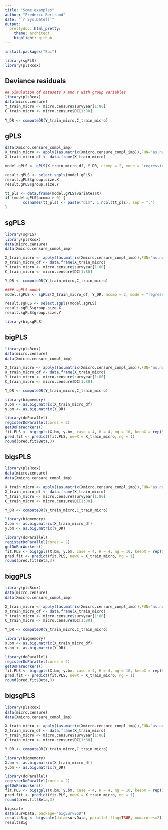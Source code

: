 ```yaml
---
title: "Some examples"
author: "Frederic Bertrand"
date: "`r Sys.Date()`"
output:
  prettydoc::html_pretty:
    theme: architect
    highlight: github
---
```


```r
install.packages("Epi")
```

```r
library(sgPLS)
library(plsRcox)
```

## Deviance residuals

```r
## Simulation of datasets X and Y with group variables
library(plsRcox)
data(micro.censure)
Y_train_micro <- micro.censure$survyear[1:80]
C_train_micro <- micro.censure$DC[1:80]

Y_DR <- computeDR(Y_train_micro,C_train_micro)
```

## gPLS
```r
data(Xmicro.censure_compl_imp)
X_train_micro <- apply((as.matrix(Xmicro.censure_compl_imp)),FUN="as.numeric",MARGIN=2)[1:80,]
X_train_micro_df <- data.frame(X_train_micro)

model.gPLS <- gPLS(X_train_micro_df, Y_DR, ncomp = 2, mode = "regression", keepX = c(4, 4), keepY = 4, ind.block.x =1)

result.gPLS <- select.sgpls(model.gPLS)
result.gPLS$group.size.X
result.gPLS$group.size.Y

tt_pls <- data.frame(model.gPLS$variates$X)
if (model.gPLS$ncomp > 0) {
        colnames(tt_pls) <- paste("dim", 1:ncol(tt_pls), sep = ".")
}
```


## sgPLS

```r
library(sgPLS)
library(plsRcox)
data(micro.censure)
data(Xmicro.censure_compl_imp)

X_train_micro <- apply((as.matrix(Xmicro.censure_compl_imp)),FUN="as.numeric",MARGIN=2)[1:80,]
X_train_micro_df <- data.frame(X_train_micro)
Y_train_micro <- micro.censure$survyear[1:80]
C_train_micro <- micro.censure$DC[1:80]

Y_DR <- computeDR(Y_train_micro,C_train_micro)

#### sgPLS model
model.sgPLS <- sgPLS(X_train_micro_df, Y_DR, ncomp = 2, mode = "regression", keepX = c(4, 4), keepY = 4, ind.block.x = 1, alpha.x = c(0.95, 0.95), alpha.y = c(0.95, 0.95))

result.sgPLS <- select.sgpls(model.sgPLS)
result.sgPLS$group.size.X
result.sgPLS$group.size.Y
```



```r
library(bigsgPLS)
```


## bigPLS

```r
library(plsRcox)
data(micro.censure)
data(Xmicro.censure_compl_imp)

X_train_micro <- apply((as.matrix(Xmicro.censure_compl_imp)),FUN="as.numeric",MARGIN=2)[1:80,]
X_train_micro_df <- data.frame(X_train_micro)
Y_train_micro <- micro.censure$survyear[1:80]
C_train_micro <- micro.censure$DC[1:80]

Y_DR <- computeDR(Y_train_micro,C_train_micro)

library(bigmemory)
X.bm <- as.big.matrix(X_train_micro_df)
y.bm <- as.big.matrix(Y_DR)

library(doParallel)
registerDoParallel(cores = 2)
getDoParWorkers()
fit.PLS <- bigsgpls(X.bm, y.bm, case = 4, H = 4, ng = 10, keepX = rep(5,4), regularised = "none")
pred.fit <- predict(fit.PLS, newX = X_train_micro, ng = 1)
round(pred.fit$Beta,3)
```

## bigsPLS

```r
library(plsRcox)
data(micro.censure)
data(Xmicro.censure_compl_imp)

X_train_micro <- apply((as.matrix(Xmicro.censure_compl_imp)),FUN="as.numeric",MARGIN=2)[1:80,]
X_train_micro_df <- data.frame(X_train_micro)
Y_train_micro <- micro.censure$survyear[1:80]
C_train_micro <- micro.censure$DC[1:80]

Y_DR <- computeDR(Y_train_micro,C_train_micro)

library(bigmemory)
X.bm <- as.big.matrix(X_train_micro_df)
y.bm <- as.big.matrix(Y_DR)

library(doParallel)
registerDoParallel(cores = 2)
getDoParWorkers()
fit.PLS <- bigsgpls(X.bm, y.bm, case = 4, H = 4, ng = 10, keepX = rep(5,4), regularised = "sparse")
pred.fit <- predict(fit.PLS, newX = X_train_micro, ng = 1)
round(pred.fit$Beta,3)
```

## biggPLS

```r
library(plsRcox)
data(micro.censure)
data(Xmicro.censure_compl_imp)

X_train_micro <- apply((as.matrix(Xmicro.censure_compl_imp)),FUN="as.numeric",MARGIN=2)[1:80,]
X_train_micro_df <- data.frame(X_train_micro)
Y_train_micro <- micro.censure$survyear[1:80]
C_train_micro <- micro.censure$DC[1:80]

Y_DR <- computeDR(Y_train_micro,C_train_micro)

library(bigmemory)
X.bm <- as.big.matrix(X_train_micro_df)
y.bm <- as.big.matrix(Y_DR)

library(doParallel)
registerDoParallel(cores = 2)
getDoParWorkers()
fit.PLS <- bigsgpls(X.bm, y.bm, case = 4, H = 4, ng = 10, keepX = rep(5,4), regularised = "group")
pred.fit <- predict(fit.PLS, newX = X_train_micro, ng = 1)
round(pred.fit$Beta,3)
```

## bigsgPLS

```r
library(plsRcox)
data(micro.censure)
data(Xmicro.censure_compl_imp)

X_train_micro <- apply((as.matrix(Xmicro.censure_compl_imp)),FUN="as.numeric",MARGIN=2)[1:80,]
X_train_micro_df <- data.frame(X_train_micro)
Y_train_micro <- micro.censure$survyear[1:80]
C_train_micro <- micro.censure$DC[1:80]

Y_DR <- computeDR(Y_train_micro,C_train_micro)

library(bigmemory)
X.bm <- as.big.matrix(X_train_micro_df)
y.bm <- as.big.matrix(Y_DR)

library(doParallel)
registerDoParallel(cores = 2)
getDoParWorkers()
fit.PLS <- bigsgpls(X.bm, y.bm, case = 4, H = 4, ng = 10, keepX = rep(5,4), regularised = "sparse group")
pred.fit <- predict(fit.PLS, newX = X_train_micro, ng = 1)
round(pred.fit$Beta,3)
```


```r
bigscale
data(survData, package="bigSurvSGD")
resultsBig <- bigscale(data=survData, parallel.flag=TRUE, num.cores=2)
resultsBig
```




